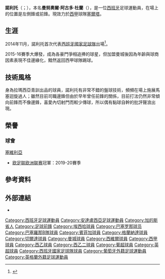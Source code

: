 {{noteta
|G1=laliga
|G2=football
|G3=uefa
|T=zh-hans:诺利托;zh-hk:洛列圖;zh-tw:諾利托;
|1=zh-hans:诺利托;zh-hk:洛列圖;zh-tw:諾利托;
}}
{{Infobox football biography
| name = 諾利托<br/>Nolito
| image = Nolito.JPG
| image_size = 250px
| caption = 
| fullname = Manuel Agudo Durán<ref>{{cite web|url=https://www.premierleague.com/news/84136|title=Squads for 2016/17 Premier League confirmed|publisher=Premier League|date=1 September 2016|accessdate=15 September 2016|archive-date=2018-07-20|archive-url=https://web.archive.org/web/20180720114421/https://www.premierleague.com/news/84136|dead-url=no}}</ref>
| birth_date = {{birth date and age|1986|10|15|df=y}}
| birth_place = {{flagicon|ESP}} [[西班牙|西班牙]][[桑卢卡尔-德巴拉梅达|桑卢卡尔-德巴拉梅达]]
| height = {{height|m=1.75}}
| position =[[翼鋒|翼鋒]]、[[前鋒|前鋒]]
| currentclub = [[皇家維戈塞爾塔俱樂部|切爾達]]
| clubnumber = 9
| youthyears1 = 1990–2000 | youthclubs1 = 阿爾蓋達
| youthyears2 = 2000–2003 | youthclubs2 = {{link-en|沙盧蓋魯體育|Atlético Sanluqueño CF|沙盧蓋魯}}
| youthyears3 = 2003–2006 | youthclubs3 = [[巴伦西亚足球俱乐部|巴伦西亚]]
| years1 = 2003 | clubs1 = {{link-en|沙盧蓋魯體育|Atlético Sanluqueño CF|沙盧蓋魯}} | caps1 = | goals1 =
| years2 = 2004–2006 | clubs2 = {{link-en|沙盧蓋魯體育|Atlético Sanluqueño CF|沙盧蓋魯}} | caps2 = 32 | goals2 = 24<ref>{{cite news|url=http://geografiafutbol.blogspot.com.br/2010/11/fijate-en-nolito.html|title=Fíjate en... Nolito|trans_title=Have a look at... Nolito|publisher=Geografía Fútbol|language=es|date=1 November 2010|accessdate=25 September 2015|archive-date=2016-03-04|archive-url=https://web.archive.org/web/20160304075334/http://geografiafutbol.blogspot.com.br/2010/11/fijate-en-nolito.html|dead-url=no}}</ref>
| years3 = 2006–2008 | clubs3 = [[埃西哈足球俱樂部|埃西哈]] | caps3 = 71 | goals3 = 15
| years4 = 2008–2011 | clubs4 = [[巴塞隆拿B隊|巴塞隆拿B隊]] | caps4 = 106 | goals4 = 29
| years5 = 2010–2011 | clubs5 = [[巴塞罗那足球俱乐部|巴塞罗那]] | caps5 = 2 | goals5 = 0
| years6 = 2011–2013 | clubs6 = [[里斯本與本菲卡體育|本菲卡]] | caps6 = 35 | goals6 = 12
| years7 = 2013 | clubs7 = → [[格拉納達足球俱樂部|格拉納達]] (外借) | caps7 = 17 | goals7 = 3
| years8 = 2013–2016 | clubs8 = [[皇家維戈塞爾塔俱樂部|塞爾塔]] | caps8 = 100 | goals8 = 39
| years9 = 2016–2017 | clubs9 = [[曼彻斯特城足球俱乐部|曼城]] | caps9 = 19 | goals9 = 4
| years10 = 2017–2020 | clubs10 = [[塞維利亞足球俱樂部|塞維利亞]] | caps10 = 49| goals10 = 7
| years11 = 2020–  | clubs11 = [[皇家維戈塞爾塔俱樂部|塞爾塔]] | caps11 = 61 |goals11 = 10
| nationalyears1 = 2014–2016 | nationalteam1 = [[西班牙國家足球隊|西班牙]] | nationalcaps1 = 16 | nationalgoals1 = 6
| club-update =  2021年12月17日
| nationalteam-update = 2016年11月15日
}}
'''諾利托'''（{{lang-es|Nolito}}；{{bd|1986年|10月15日}}），本名'''曼努奧爾·阿古多·杜蘭'''（{{lang|es|Manuel Agudo Durán}}），是一位[[西班牙|西班牙]]足球運動員，在場上的位置是左側鋒或前鋒。現效力於[[西班牙足球甲级联赛|西甲]]球隊[[皇家維戈塞爾塔俱樂部|塞爾塔]]。

==生涯==
2014年11月，諾利托首次代表[[西班牙國家足球隊|西班牙國家足球隊]]出場<ref>{{cite news|url=http://www.theguardian.com/football/2014/nov/07/diego-costa-spain-squad-chelsea-left-out|title=Chelsea’s Diego Costa left out of Spain squad to play Belarus and Germany|publisher=[[The_Guardian|The Guardian]]|date=7 November 2014|accessdate=7 November 2014|archive-date=2015-06-16|archive-url=https://web.archive.org/web/20150616091619/http://www.theguardian.com/football/2014/nov/07/diego-costa-spain-squad-chelsea-left-out|dead-url=no}}</ref>。

2015-16賽季大爆發，成為各豪門爭相追捧的球星，但加盟曼城後因為年齡與球商因素表現不佳邊緣化，黯然返回西甲球隊踢球。

==技術風格==
身為拉瑪西亞青訓出品的球員，諾利托有非常不錯的盤球技術，頻頻在場上施展馬塞迴旋過人；雖然目前司職邊鋒但由於早年曾任前鋒的關係，目前打法仍然非常傾向前鋒而不像邊鋒，喜愛內切射門而較少傳球，所以偶有黏球自幹的批評聲浪出現。

==榮譽==
=== 球會 ===
;{{flagicon|ESP}} [[塞維利亞足球俱樂部|塞維利亞]]
*[[欧足联欧洲联赛|欧足联欧洲联赛]]冠軍：2019-20賽季

==參考資料==
{{Reflist}}

== 外部連結 ==
*{{Soccerway}}

{{切爾達足球會球員名單}}
{{2016年歐洲國家盃西班牙參賽名單}}

{{DEFAULTSORT:Nolito}}

[[Category:西班牙足球運動員|Category:西班牙足球運動員]]
[[Category:安達盧西亞足球運動員|Category:安達盧西亞足球運動員]]
[[Category:加的斯省人|Category:加的斯省人]]
[[Category:足球前鋒|Category:足球前鋒]]
[[Category:埃西哈球員|Category:埃西哈球員]]
[[Category:巴塞罗那球员|Category:巴塞罗那球员]]
[[Category:巴塞羅那B隊球員|Category:巴塞羅那B隊球員]]
[[Category:賓菲加球員|Category:賓菲加球員]]
[[Category:格蘭納達球員|Category:格蘭納達球員]]
[[Category:切爾達球員|Category:切爾達球員]]
[[Category:曼城球員|Category:曼城球員]]
[[Category:西維爾球員|Category:西維爾球員]]
[[Category:西甲球員|Category:西甲球員]]
[[Category:西乙球員|Category:西乙球員]]
[[Category:西乙二球員|Category:西乙二球員]]
[[Category:葡超球員|Category:葡超球員]]
[[Category:英超球員|Category:英超球員]]
[[Category:西班牙國家足球隊球員|Category:西班牙國家足球隊球員]]
[[Category:葡萄牙外籍足球運動員|Category:葡萄牙外籍足球運動員]]
[[Category:英格蘭外籍足球運動員|Category:英格蘭外籍足球運動員]]